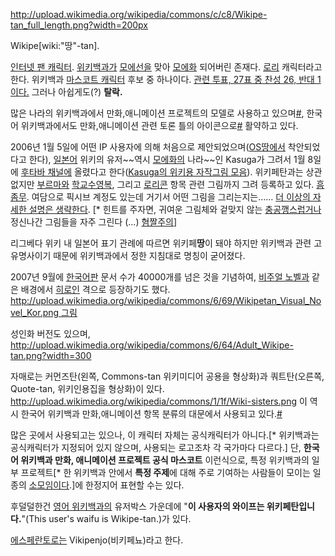 http://upload.wikimedia.org/wikipedia/commons/c/c8/Wikipe-tan_full_length.png?width=200px

Wikipe[wiki:"땅"-tan].

[[인터넷 팬 캐릭터]]. [[위키백과]]가 [[모에선]]을 맞아 [[모에화]] 되어버린 존재다. [[로리]] 캐릭터라고 한다. 위키백과 [[마스코트 캐릭터]] 후보 중 하나이다. [http://meta.wikimedia.org/wiki/Wikipedia_mascot#Wikipe-tan 관련 투표, 27표 중 찬성 26, 반대 1이다.] 그러나 아쉽게도(?) '''탈락.'''

많은 나라의 위키백과에서 만화,애니메이션 프로젝트의 모델로 사용하고 있으며[http://en.wikipedia.org/wiki/Wikipedia:WikiProject_Anime_and_manga #], 한국어 위키백과에서도 만화,애니메이션 관련 토론 틀의 아이콘으로[http://ko.wikipedia.org/wiki/%ED%8C%8C%EC%9D%BC:Wikipe-tan_face.svg #] 활약하고 있다.

2006년 1월 5일에 어떤 IP 사용자에 의해 처음으로 제안되었으며([[OS땅]]에서 착안되었다고 한다), [[일본어]] 위키의 유저~~역시 [[모에화]]의 나라~~인 Kasuga가 그려서 1월 8일에 [[후타바 채널]]에 올렸다고 한다([http://commons.wikimedia.org/wiki/Category:Works_by_Kasuga Kasuga의 위키용 자작그림 모음]). 위키페탄과는 상관없지만 [[부르마]]와 [[학교수영복]], 그리고 [[로리콘]] 항목 관련 그림까지 그려 등록하고 있다. [[흠좀무]]. 여담으로 픽시브 계정도 있는데 거기서 어떤 그림을 그리는지는…… [[더 이상의 자세한 설명은 생략한다]]. [* 힌트를 주자면, 귀여운 그림체와 겉맞지 않는 [[충공깽]]스럽거나 정신나간 그림들을 자주 그린다 (...) [http://www.pixiv.net/member.php?id=8686 혐짤주의]]

리그베다 위키 내 일본어 표기 관례에 따르면 위키페'''땅'''이 돼야 하지만 위키백과 관련 고유명사이기 때문에 위키백과에서 정한 지침대로 명칭이 굳어졌다.

2007년 9월에 [[한국어]]판 문서 수가 40000개를 넘은 것을 기념하여, [[비주얼 노벨]]과 같은 배경에서 [[히로인]] 격으로 등장하기도 했다. [[http://upload.wikimedia.org/wikipedia/commons/6/69/Wikipetan_Visual_Novel_Kor.png 그림]]

성인화 버전도 있으며, 
http://upload.wikimedia.org/wikipedia/commons/6/64/Adult_Wikipe-tan.png?width=300

자매로는 커먼즈탄(왼쪽, Commons-tan 위키미디어 공용을 형상화)과 쿼트탄(오른쪽, Quote-tan, 위키인용집을 형상화)이 있다.
http://upload.wikimedia.org/wikipedia/commons/1/1f/Wiki-sisters.png
이 역시 한국어 위키백과 만화,애니메이션 항목 분류의 대문에서 사용되고 있다.[http://ko.wikipedia.org/wiki/%EB%93%A4%EB%A8%B8%EB%A6%AC:%EB%A7%8C%ED%99%94%C2%B7%EC%95%A0%EB%8B%88%EB%A9%94%EC%9D%B4%EC%85%98 #]

많은 곳에서 사용되고는 있으나, 이 캐릭터 자체는 공식캐릭터가 아니다.[* 위키백과는 공식캐릭터가 지정되어 있지 않으며, 사용되는 로고조차 각 국가마다 다르다.]
단, '''한국어 위키백과 만화, 애니메이션 프로젝트 공식 마스코트''' 이런식으로, 특정 위키백과의 일부 프로젝트[* 한 위키백과 안에서 '''특정 주제'''에 대해 주로 기여하는 사람들이 모이는 일종의 [[소모임]]이다.]에 한정지어 표현할 수는 있다.

후덜덜한건 [[영어 위키백과]]의 유저박스 가운데에 "'''이 사용자의 와이프는 위키페탄입니다.'''"(This user's waifu is Wikipe-tan.)가 있다.

[[에스페란토]]로는 Vikipenjo(비키페뇨)라고 한다.
